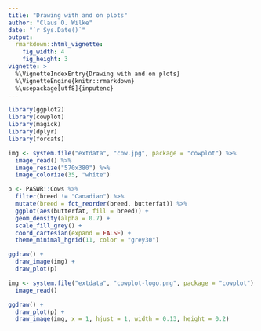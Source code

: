 ```yaml
---
title: "Drawing with and on plots"
author: "Claus O. Wilke"
date: "`r Sys.Date()`"
output:
  rmarkdown::html_vignette:
    fig_width: 4
    fig_height: 3
vignette: >
  %\VignetteIndexEntry{Drawing with and on plots}
  %\VignetteEngine{knitr::rmarkdown}
  %\usepackage[utf8]{inputenc}
---
```



```r
library(ggplot2)
library(cowplot)
library(magick)
library(dplyr)
library(forcats)

img <- system.file("extdata", "cow.jpg", package = "cowplot") %>%
  image_read() %>%
  image_resize("570x380") %>%
  image_colorize(35, "white")

p <- PASWR::Cows %>%
  filter(breed != "Canadian") %>%
  mutate(breed = fct_reorder(breed, butterfat)) %>%
  ggplot(aes(butterfat, fill = breed)) +
  geom_density(alpha = 0.7) +
  scale_fill_grey() +
  coord_cartesian(expand = FALSE) +
  theme_minimal_hgrid(11, color = "grey30")

ggdraw() + 
  draw_image(img) + 
  draw_plot(p)
```


```r
img <- system.file("extdata", "cowplot-logo.png", package = "cowplot") %>%
  image_read()

ggdraw() + 
  draw_plot(p) +
  draw_image(img, x = 1, hjust = 1, width = 0.13, height = 0.2)
```
